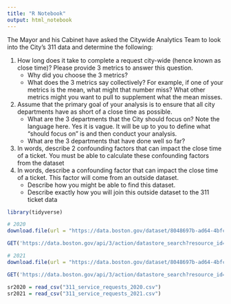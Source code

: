 ```yaml
---
title: "R Notebook"
output: html_notebook
---
```


The Mayor and his Cabinet have asked the Citywide Analytics Team to look into the City’s 311 data and determine the following:

1. How long does it take to complete a request city-wide (hence known as close time)? Please provide 3 metrics to answer this question.
   - Why did you choose the 3 metrics?
   - What does the 3 metrics say collectively? For example, if one of your metrics is the mean, what might that number miss? What other metrics might you want to pull to supplement what the mean misses.
2. Assume that the primary goal of your analysis is to ensure that all city departments have as short of a close time as possible. 
   - What are the 3 departments that the City should focus on? Note the language here. Yes it is vague. It will be up to you to define what “should focus on” is and then conduct your analysis.
   - What are the 3 departments that have done well so far?
3. In words, describe 2 confounding factors that can impact the close time of a ticket. You must be able to calculate these confounding factors from the dataset
4. In words, describe a confounding factor that can impact the close time of a ticket. This factor will come from an outside dataset.
   - Describe how you might be able to find this dataset.
   - Describe exactly how you will join this outside dataset to the 311 ticket data

```r
library(tidyverse)
```

```r
# 2020
download.file(url = "https://data.boston.gov/dataset/8048697b-ad64-4bfc-b090-ee00169f2323/resource/6ff6a6fd-3141-4440-a880-6f60a37fe789/download/script_105774672_20210108153400_combine.csv", destfile = "311_service_requests_2020.csv", mode = "w")

GET('https://data.boston.gov/api/3/action/datastore_search?resource_id=6ff6a6fd-3141-4440-a880-6f60a37fe789', write_disk("311_service_requests_2020.csv", overwrite=TRUE))

# 2021
download.file(url = "https://data.boston.gov/dataset/8048697b-ad64-4bfc-b090-ee00169f2323/resource/f53ebccd-bc61-49f9-83db-625f209c95f5/download/tmpywju6ai2.csv", destfile = "311_service_requests_2021.csv", mode = "w")

GET('https://data.boston.gov/api/3/action/datastore_search?resource_id=f53ebccd-bc61-49f9-83db-625f209c95f5', write_disk("311_service_requests_2021.csv", overwrite=TRUE))

sr2020 = read_csv("311_service_requests_2020.csv")
sr2021 = read_csv("311_service_requests_2021.csv")
```


